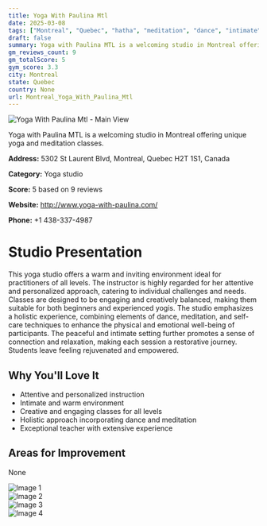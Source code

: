 ```yaml
---
title: Yoga With Paulina Mtl
date: 2025-03-08
tags: ["Montreal", "Quebec", "hatha", "meditation", "dance", "intimate", "peaceful", "Montreal"]  
draft: false
summary: Yoga with Paulina MTL is a welcoming studio in Montreal offering unique yoga and meditation classes.
gm_reviews_count: 9
gm_totalScore: 5
gym_score: 3.3
city: Montreal
state: Quebec
country: None
url: Montreal_Yoga_With_Paulina_Mtl
---
```


<div className="aspect-[16/9] relative my-8">
  <img 
    src="https://lh5.googleusercontent.com/p/AF1QipMpUDPfBd66hOA6rDlYBYoGPx7okpi2Gx-3o4wK=w1920-h1080-k-no"
    alt="Yoga With Paulina Mtl - Main View"
    className="object-cover absolute inset-0 w-full h-full rounded-lg"
  />
</div>

Yoga with Paulina MTL is a welcoming studio in Montreal offering unique yoga and meditation classes.

**Address:** 5302 St Laurent Blvd, Montreal, Quebec H2T 1S1, Canada

**Category:** Yoga studio

**Score:** 5 based on 9 reviews

**Website:** http://www.yoga-with-paulina.com/

**Phone:** +1 438-337-4987

# Studio Presentation

This yoga studio offers a warm and inviting environment ideal for practitioners of all levels. The instructor is highly regarded for her attentive and personalized approach, catering to individual challenges and needs. Classes are designed to be engaging and creatively balanced, making them suitable for both beginners and experienced yogis. The studio emphasizes a holistic experience, combining elements of dance, meditation, and self-care techniques to enhance the physical and emotional well-being of participants. The peaceful and intimate setting further promotes a sense of connection and relaxation, making each session a restorative journey. Students leave feeling rejuvenated and empowered.

## Why You'll Love It

- Attentive and personalized instruction
- Intimate and warm environment
- Creative and engaging classes for all levels
- Holistic approach incorporating dance and meditation
- Exceptional teacher with extensive experience

## Areas for Improvement

None

<div className="grid grid-cols-1 xl:grid-cols-2 gap-4 my-8">
<div className="aspect-[4/3] relative"><img src="https://lh5.googleusercontent.com/p/AF1QipMEOvp3kj6VilUSnO_B0YCixo_-zylb0V4Tbj9Y=w1920-h1080-k-no" alt="Image 1" className="object-cover absolute inset-0 w-full h-full rounded-lg" /></div>
<div className="aspect-[4/3] relative"><img src="https://lh5.googleusercontent.com/p/AF1QipPnfCJZ6Sas-xXa84F1rNFPZY0KwEw_eErP7sLG=w1920-h1080-k-no" alt="Image 2" className="object-cover absolute inset-0 w-full h-full rounded-lg" /></div>
<div className="aspect-[4/3] relative"><img src="https://lh5.googleusercontent.com/p/AF1QipM0l9_mNf2qtsbUHuVLhvL9bYGU5QrWQxXrJT7f=w1920-h1080-k-no" alt="Image 3" className="object-cover absolute inset-0 w-full h-full rounded-lg" /></div>
<div className="aspect-[4/3] relative"><img src="https://lh5.googleusercontent.com/p/AF1QipPX7al6g9pLXxKkqEZfJXEqXSqX3r4TPrlpyDzu=w1920-h1080-k-no" alt="Image 4" className="object-cover absolute inset-0 w-full h-full rounded-lg" /></div>
</div>